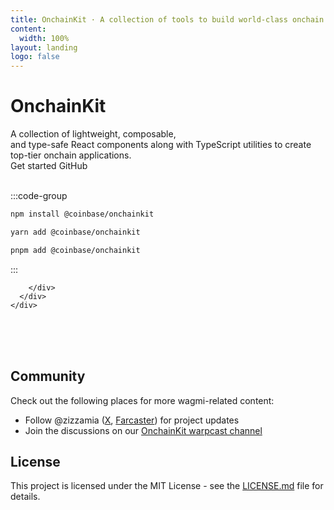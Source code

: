 ```yaml
---
title: OnchainKit · A collection of tools to build world-class onchain apps with CSS, React, and typescript.
content:
  width: 100%
layout: landing
logo: false
---
```



<div className="max-w-[1120px] mx-auto vp-doc relative px-[24px] mb-[96px] mt-[32px] md:px-0 md:mb-[64px]">
  <div className="pt-[48px] max-sm:pt-0">
    <div className="max-sm:px-0 flex justify-between z-0 max-md:justify-center">
      <div className="space-y-8 max-w-[500px] flex flex-col items-start max-md:items-center">
        <h1 className="text-center text-6xl font-medium text-white no-underline">OnchainKit</h1>
        <div className="font-regular text-[21px] max-sm:text-[18px] text-[#919193] max-md:text-center">
          A collection of <span className="text-black dark:text-white">lightweight</span>, 
          <span className="text-black dark:text-white">composable</span>,<br />
          and <span className="text-black dark:text-white">type-safe</span> React components 
          along with TypeScript utilities to create top-tier onchain applications.
        </div>
        <div className="flex justify-center space-x-2">
          <HomePage.Button href="/getting-started" variant="accent">Get started</HomePage.Button>
          <HomePage.Button href="https://github.com/coinbase/onchainkit">GitHub</HomePage.Button>
        </div>
      </div>
      <br />
      <div className="flex flex-col justify-between w-[500px] space-y-10 max-lg:w-[300px] max-md:hidden">
        <div id="home-install" className="h-full">

:::code-group

```bash [npm]
npm install @coinbase/onchainkit
```

```bash [yarn]
yarn add @coinbase/onchainkit
```

```bash [pnpm]
pnpm add @coinbase/onchainkit
```

:::

        </div>
      </div>
    </div>

  </div>
</div>

<br />
<br />
<br />

<article className="vocs_Content max-w-3xl mt-[-80px] mx-auto">

# Community

Check out the following places for more wagmi-related content:

- Follow @zizzamia ([X](https://twitter.com/zizzamia), [Farcaster](https://warpcast.com/zizzamia)) for project updates
- Join the discussions on our [OnchainKit warpcast channel](https://warpcast.com/~/channel/onchainkit)

# License

This project is licensed under the MIT License - see the [LICENSE.md](https://github.com/coinbase/onchainkit/blob/main/LICENSE.md) file for details.

</article>
